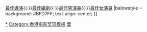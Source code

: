 {{Navbox
|name = 香港電影評論學會大獎最佳男演員
|title = {{{1|}}}[[香港電影評論學會大獎]][[香港電影評論學會大獎最佳男演員|最佳男演員]]
|titlestyle = background: #BFD7FF;
|listclass = hlist
|group1 = 1990年代
|list1 = 
* 1994 [[張國榮]]
* 1995 [[周星馳]]
* 1996 [[吳鎮宇]]
* 1997 [[劉青雲]]
* 1998 [[黃秋生]]
* 1999 [[吳鎮宇]]
|group2 = 2000年代
|list2 = 
* 2000 [[吳鎮宇]]
* 2001 [[劉青雲]]
* 2002 [[黃秋生]]
* 2003 [[劉德華]]
* 2004 [[梁朝偉]]
* 2005 [[梁家輝]]
* 2006 [[李連杰]]
* 2007 [[梁家輝]]
* 2008 [[張家輝]]
* 2009 [[王學圻]]
|group3 = 2010年代
|list3 =
* 2010 [[泰迪羅賓]]
* 2011 [[劉青雲]]
* 2012 [[杜汶澤]]
*  2013 [[張家輝]]
*  2014 [[劉青雲]]
*  2015 [[白只|白　只]]
*  2016 [[林家棟]]
*  2017 [[倉田保昭]]
*  2018 [[黃秋生]]
*  2019 [[張嘉年|太　保]]、[[劉俊謙 (香港)|劉俊謙]]
|group4 = 2020年代
|list4 = 
* 2020 ''從　缺　''
* 2021 [[謝賢|謝　賢]]
|below  = [[香港電影評論學會大獎最佳電影|最佳電影]]{{·}}[[香港電影評論學會大獎最佳導演|最佳導演]]{{·}}[[香港電影評論學會大獎最佳編劇|最佳編劇]]{{·}}[[香港電影評論學會大獎最佳男演員|最佳男演員]]{{·}}[[香港電影評論學會大獎最佳女演員|最佳女演員]]
|belowstyle = background: #BFD7FF; text-align: center; 
}}<noinclude>

[[Category:香港電影評論學會大獎最佳男演員得主|*]]
[[Category:香港电影奖项模板]]
[[Category:香港電影評論學會大獎|獎]]
</noinclude>